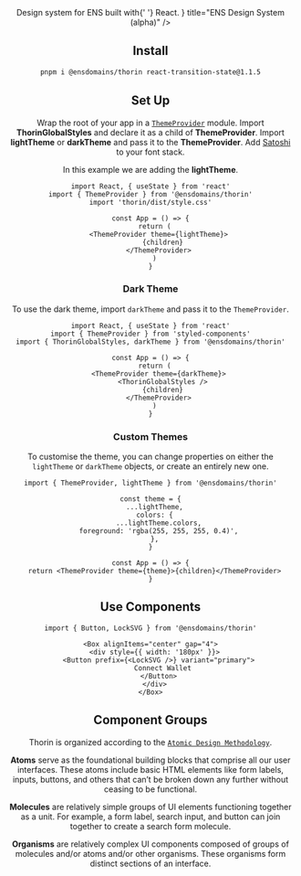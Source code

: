 
<Header
  description={
    <>
      Design system for <Link href="https://ens.domains">ENS</Link> built with{' '}
      <Link href="https://reactjs.org/">React</Link>.
    </>
  }
  title="ENS Design System (alpha)"
/>

## Install

```bash
pnpm i @ensdomains/thorin react-transition-state@1.1.5
```

## Set Up

Wrap the root of your app in a [`ThemeProvider`](https://styled-components.com/docs/advanced) module. Import **ThorinGlobalStyles** and declare it as a child of **ThemeProvider**. Import **lightTheme** or **darkTheme** and pass it to the **ThemeProvider**. Add [Satoshi](https://www.fontshare.com/fonts/satoshi) to your font stack.

In this example we are adding the **lightTheme**.

```tsx
import React, { useState } from 'react'
import { ThemeProvider } from '@ensdomains/thorin'
import 'thorin/dist/style.css'

const App = () => {
  return (
    <ThemeProvider theme={lightTheme}>
      {children}
    </ThemeProvider>
  )
}
```

### Dark Theme

To use the dark theme, import `darkTheme` and pass it to the `ThemeProvider`.

```tsx
import React, { useState } from 'react'
import { ThemeProvider } from 'styled-components'
import { ThorinGlobalStyles, darkTheme } from '@ensdomains/thorin'

const App = () => {
  return (
    <ThemeProvider theme={darkTheme}>
      <ThorinGlobalStyles />
      {children}
    </ThemeProvider>
  )
}
```

### Custom Themes

To customise the theme, you can change properties on either the `lightTheme` or `darkTheme` objects, or create an entirely new one.

```tsx
import { ThemeProvider, lightTheme } from '@ensdomains/thorin'

const theme = {
  ...lightTheme,
  colors: {
    ...lightTheme.colors,
    foreground: 'rgba(255, 255, 255, 0.4)',
  },
}

const App = () => {
  return <ThemeProvider theme={theme}>{children}</ThemeProvider>
}
```

## Use Components

```tsx
import { Button, LockSVG } from '@ensdomains/thorin'
```

```tsx live=true expand=true
<Box alignItems="center" gap="4">
  <div style={{ width: '180px' }}>
    <Button prefix={<LockSVG />} variant="primary">
      Connect Wallet
    </Button>
  </div>
</Box>
```

## Component Groups

Thorin is organized according to the [`Atomic Design Methodology`](https://atomicdesign.bradfrost.com/chapter-2/).

**Atoms** serve as the foundational building blocks that comprise all our user interfaces. These atoms include basic HTML elements like form labels, inputs, buttons, and others that can’t be broken down any further without ceasing to be functional.

**Molecules** are relatively simple groups of UI elements functioning together as a unit. For example, a form label, search input, and button can join together to create a search form molecule.

**Organisms** are relatively complex UI components composed of groups of molecules and/or atoms and/or other organisms. These organisms form distinct sections of an interface.
